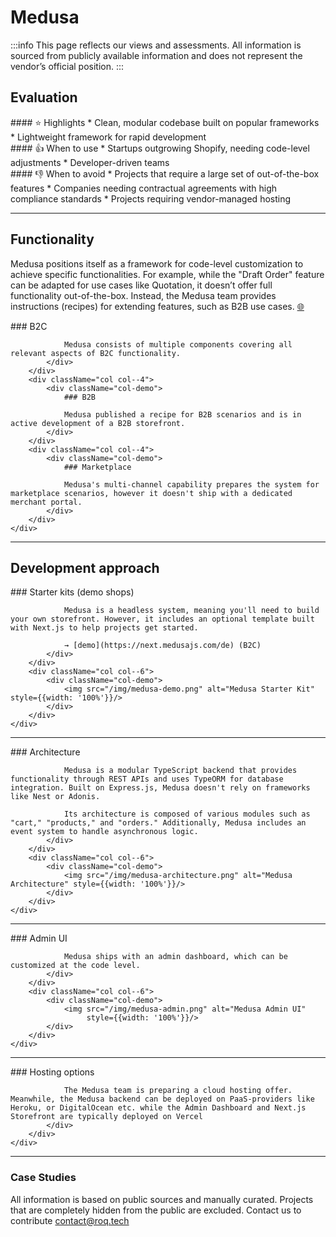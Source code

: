 
# Medusa

:::info
This page reflects our views and assessments. All information is sourced from publicly available information and does not represent the vendor’s official position.
:::

<ShopSystemsTable name="Medusa" cols="OS license,Code, Repository, Stars"/>

## Evaluation
<div className="container">
    <div className="row">
        <div className="col col--4">
            <div className="col-demo">
                #### ⭐ Highlights
                * Clean, modular codebase built on popular frameworks
                * Lightweight framework for rapid development
            </div>
        </div>
        <div className="col col--4">
            <div className="col-demo">
                #### 👍 When to use
                * Startups outgrowing Shopify, needing code-level adjustments
                * Developer-driven teams
            </div>
        </div>
        <div className="col col--4">
            <div className="col-demo">
                #### 👎 When to avoid
                * Projects that require a large set of out-of-the-box features
                * Companies needing contractual agreements with high compliance standards
                * Projects requiring vendor-managed hosting
            </div>
        </div>
    </div>
</div>

---

## Functionality

Medusa positions itself as a framework for code-level customization to achieve specific functionalities. For example, while the "Draft Order" feature can be adapted for use cases like Quotation, it doesn’t offer full functionality out-of-the-box. Instead, the Medusa team provides instructions (recipes) for extending features, such as B2B use cases.
[🌐](https://docs.medusajs.com/recipes/b2b)


<div className="container">
    <div className="row">
        <div className="col col--4">
            <div className="col-demo">
                ### B2C

                Medusa consists of multiple components covering all relevant aspects of B2C functionality.
            </div>
        </div>
        <div className="col col--4">
            <div className="col-demo">
                ### B2B

                Medusa published a recipe for B2B scenarios and is in active development of a B2B storefront.
            </div>
        </div>
        <div className="col col--4">
            <div className="col-demo">
                ### Marketplace

                Medusa's multi-channel capability prepares the system for marketplace scenarios, however it doesn't ship with a dedicated merchant portal.
            </div>
        </div>
    </div>

</div>
<div className="container">
    <div className="row">
        <div className="col col--4">
            <div className="col-demo">
                <FeatureTable name="Medusa"
                              cols="B2C Storefront,Default B2C Features,CMS, Multi-Locale, Multi-Store, Multi-Currency"/>
            </div>
        </div>
        <div className="col col--4">
            <div className="col-demo">
                <FeatureTable name="Medusa"
                              cols="B2B Storefront,Business Units & Organizations,Roles & Permissions,Quotation & Offer Management,Approval Workflows,Price-per-Customer"/>
            </div>
        </div>
        <div className="col col--4">
            <div className="col-demo">
                <FeatureTable name="Medusa" cols="Merchant Portal, Multi-Merchant"/>
            </div>
        </div>
    </div>

</div>

[//]: # ()
[//]: # (---)

[//]: # ()
[//]: # (### Schema explained)

[//]: # ()
[//]: # (The best way to understand a shop system is by analyzing its database schema. Explore a zoomable schema with descriptions here:)

[//]: # ()
[//]: # (<iframe)

[//]: # (    src="https://link.excalidraw.com/readonly/9Xa1kkh8Ht36W3rhP4y9")

[//]: # (    width="100%")

[//]: # (    height="600")

[//]: # (    style={{border: '1px solid #ccc', marginTop: '20px'}})

[//]: # (    title="Medusa Schema")

[//]: # (/>)

[//]: # ()
[//]: # ([Fullscreen]&#40;https://link.excalidraw.com/readonly/9Xa1kkh8Ht36W3rhP4y9&#41;)



---

## Development approach

<div className="container">
    <div className="row">
        <div className="col col--6">
            <div className="col-demo">
                ### Starter kits (demo shops)

                Medusa is a headless system, meaning you'll need to build your own storefront. However, it includes an optional template built with Next.js to help projects get started.

                → [demo](https://next.medusajs.com/de) (B2C)
            </div>
        </div>
        <div className="col col--6">
            <div className="col-demo">
                <img src="/img/medusa-demo.png" alt="Medusa Starter Kit" style={{width: '100%'}}/>
            </div>
        </div>
    </div>
</div>

---

<div className="container">
    <div className="row">
        <div className="col col--6">
            <div className="col-demo">
                ### Architecture

                Medusa is a modular TypeScript backend that provides functionality through REST APIs and uses TypeORM for database integration. Built on Express.js, Medusa doesn't rely on frameworks like Nest or Adonis.

                Its architecture is composed of various modules such as "cart," "products," and "orders." Additionally, Medusa includes an event system to handle asynchronous logic.
            </div>
        </div>
        <div className="col col--6">
            <div className="col-demo">
                <img src="/img/medusa-architecture.png" alt="Medusa Architecture" style={{width: '100%'}}/>
            </div>
        </div>
    </div>
</div>

---

<div className="container">
    <div className="row">
        <div className="col col--6">
            <div className="col-demo">
                ### Admin UI

                Medusa ships with an admin dashboard, which can be customized at the code level.
            </div>
        </div>
        <div className="col col--6">
            <div className="col-demo">
                <img src="/img/medusa-admin.png" alt="Medusa Admin UI"
                     style={{width: '100%'}}/>
            </div>
        </div>
    </div>
</div>

---

<div className="container">
    <div className="row">
        <div className="col col--12">
            <div className="col-demo">
                ### Hosting options

                The Medusa team is preparing a cloud hosting offer. Meanwhile, the Medusa backend can be deployed on PaaS-providers like Heroku, or DigitalOcean etc. while the Admin Dashboard and Next.js Storefront are typically deployed on Vercel
            </div>
        </div>
    </div>
</div>

---

### Case Studies

All information is based on public sources and manually curated. Projects that are completely hidden from
the public are excluded. Contact us to contribute [contact@roq.tech](mailto:contact@roq.tech)

<CaseStudyTable system="MedusaJS" cols="Company,Shop URL,Industry,Type"/>